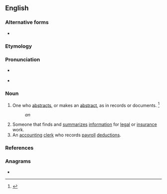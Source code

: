 ==English==

===Alternative forms===
* {{l|en|abstractor}}

===Etymology===
{{suffix|abstract|er|id2=agent noun|lang=en}}

===Pronunciation===
* {{a|US}} {{IPA|/æbˈstɹkæ.tɚ/|lang=en}}
* {{rhymes|æktə(ɹ)|lang=en}}

===Noun===
{{en-noun}}

# One who [[abstract]]s, or makes an [[abstract]], as in records or documents. {{defdate|First attested in the late 17<sup>th</sup> century.}}<ref name=SOED>{{R:SOED5|page=10}}</ref>
#: ''an {{w|abstractor of title}}''
# Someone that finds and [[summarize]]s [[information]] for [[legal]] or [[insurance]] work.
# An [[accounting]] [[clerk]] who records [[payroll]] [[deduction]]s.

===References===
<references/>

===Anagrams===
* {{anagrams|en|reabstract}}